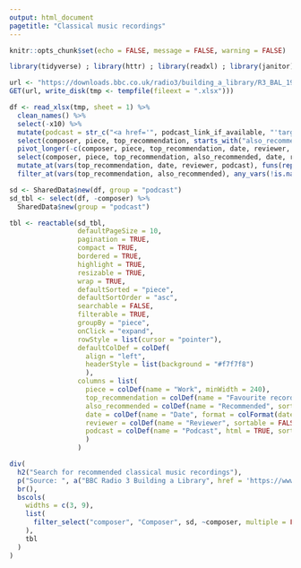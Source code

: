 ```yaml
---
output: html_document
pagetitle: "Classical music recordings"
---
```


```r
knitr::opts_chunk$set(echo = FALSE, message = FALSE, warning = FALSE)

library(tidyverse) ; library(httr) ; library(readxl) ; library(janitor) ; library(reactable) ; library(htmltools) ; library(crosstalk)

url <- "https://downloads.bbc.co.uk/radio3/building_a_library/R3_BAL_1999-2023.xlsx"
GET(url, write_disk(tmp <- tempfile(fileext = ".xlsx")))

df <- read_xlsx(tmp, sheet = 1) %>% 
  clean_names() %>% 
  select(-x10) %>% 
  mutate(podcast = str_c("<a href='", podcast_link_if_available, "'target='_blank'>", podcast_link_if_available, "</a>")) %>% 
  select(composer, piece, top_recommendation, starts_with("also_recommended"), date, reviewer, podcast) %>% 
  pivot_longer(-c(composer, piece, top_recommendation, date, reviewer, podcast), values_to = "also_recommended") %>% 
  select(composer, piece, top_recommendation, also_recommended, date, reviewer, podcast) %>% 
  mutate_at(vars(top_recommendation, date, reviewer, podcast), funs(replace(., duplicated(.), NA))) %>% 
  filter_at(vars(top_recommendation, also_recommended), any_vars(!is.na(.)))

sd <- SharedData$new(df, group = "podcast")
sd_tbl <- select(df, -composer) %>%
  SharedData$new(group = "podcast")
```

```r
tbl <- reactable(sd_tbl,
                 defaultPageSize = 10,
                 pagination = TRUE,
                 compact = TRUE,
                 bordered = TRUE,
                 highlight = TRUE,
                 resizable = TRUE,
                 wrap = TRUE,
                 defaultSorted = "piece",
                 defaultSortOrder = "asc",
                 searchable = FALSE,
                 filterable = TRUE,
                 groupBy = "piece",
                 onClick = "expand",
                 rowStyle = list(cursor = "pointer"),
                 defaultColDef = colDef(
                   align = "left",
                   headerStyle = list(background = "#f7f7f8")
                   ),
                 columns = list(
                   piece = colDef(name = "Work", minWidth = 240),
                   top_recommendation = colDef(name = "Favourite recording", sortable = FALSE),
                   also_recommended = colDef(name = "Recommended", sortable = FALSE),
                   date = colDef(name = "Date", format = colFormat(date = TRUE, locales = "en-GB")),
                   reviewer = colDef(name = "Reviewer", sortable = FALSE),
                   podcast = colDef(name = "Podcast", html = TRUE, sortable = FALSE)
                   )
                 )
```

```r
div(
  h2("Search for recommended classical music recordings"),
  p("Source: ", a("BBC Radio 3 Building a Library", href = 'https://www.bbc.co.uk/programmes/b06w2121', target = "_blank"), "database"),
  br(),
  bscols(
    widths = c(3, 9),
    list(
      filter_select("composer", "Composer", sd, ~composer, multiple = FALSE)
    ),
    tbl
  )
)
```
